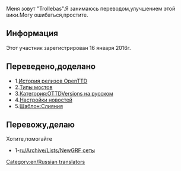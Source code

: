 Меня зовут "Trollebas".Я занимаюсь переводом,улучшением этой вики.Могу ошибаться,простите.
==Информация==
Этот участник зарегистрирован 16 января 2016г. 
==Переведено,доделано==
*1.[[ru/Archive/OpenTTD/Main Page|История релизов OpenTTD]]
*2.[[ru/Manual/Base Set/Типы мостов|Типы мостов]]
*3.[[Template:ru/Archive/OTTDВерсии|Категория:OTTDVersions на русском]]
*4.[[ru/Archive/Manual/Settings/Настройки новостей|Настройки новостей]]
*5.[[Template:ru/Слияния|Шаблон:Слияния]]

==Перевожу,делаю==
Хотите,помогайте
*1-[[ru/Archive/Lists/NewGRF сеты]]
[[Category:en/Russian translators]]